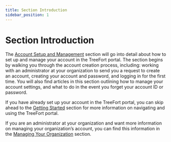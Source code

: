 ```yaml
---
title: Section Introduction
sidebar_position: 1
---
```


# Section Introduction

The [Account Setup and Management](/docs/account-setup-and-management/section-introduction/) section will go into detail about how to set up and manage your account in the TreeFort portal. The section begins by walking you through the account creation process, including: working with an administrator at your organization to send you a request to create an account, creating your account and password, and logging in for the first time. You will also find articles in this section outlining how to manage your account settings, and what to do in the event you forget your account ID or password.

If you have already set up your account in the TreeFort portal, you can skip ahead to the [Getting Started](/docs/getting-started/section-introduction/) section for more information on navigating and using the TreeFort portal.

If you are an administrator at your organization and want more information on managing your organization’s account, you can find this information in the [Managing Your Organization](/docs/managing-your-organization/section-introduction/) section.